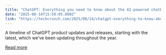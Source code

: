 ```yaml
---
title: "ChatGPT: Everything you need to know about the AI-powered chatbot"
date: "2025-08-14T15:50:05.000Z"
link: "https://techcrunch.com/2025/08/14/chatgpt-everything-to-know-about-the-ai-chatbot/"
---
```


A timeline of ChatGPT product updates and releases, starting with the latest, which we’ve been updating throughout the year.

[Read more](https://techcrunch.com/2025/08/14/chatgpt-everything-to-know-about-the-ai-chatbot/)
